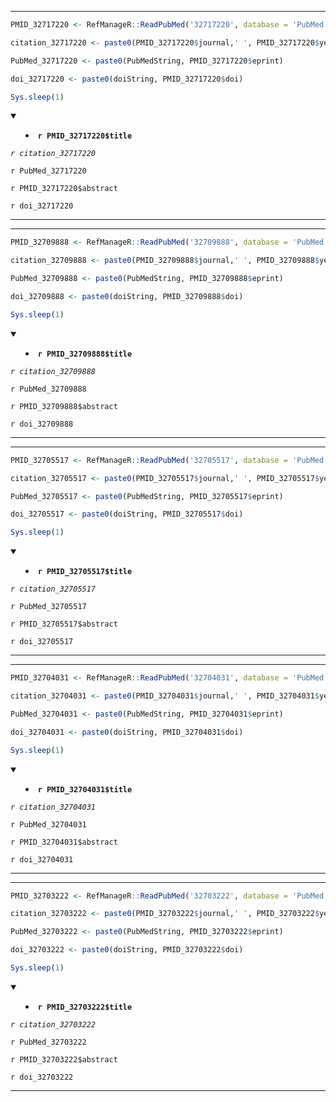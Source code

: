 

---

```r

PMID_32717220 <- RefManageR::ReadPubMed('32717220', database = 'PubMed')

citation_32717220 <- paste0(PMID_32717220$journal,' ', PMID_32717220$year, ' ', PMID_32717220$month,';', PMID_32717220$volume,'(', PMID_32717220$number,'):', PMID_32717220$pages)

PubMed_32717220 <- paste0(PubMedString, PMID_32717220$eprint)

doi_32717220 <- paste0(doiString, PMID_32717220$doi)

Sys.sleep(1)

```

<details open> <summary>
- **`r PMID_32717220$title`**
</summary> 

*`r citation_32717220`*

`r PubMed_32717220`

`r PMID_32717220$abstract`

`r doi_32717220`

</details>

---




---

```r

PMID_32709888 <- RefManageR::ReadPubMed('32709888', database = 'PubMed')

citation_32709888 <- paste0(PMID_32709888$journal,' ', PMID_32709888$year, ' ', PMID_32709888$month,';', PMID_32709888$volume,'(', PMID_32709888$number,'):', PMID_32709888$pages)

PubMed_32709888 <- paste0(PubMedString, PMID_32709888$eprint)

doi_32709888 <- paste0(doiString, PMID_32709888$doi)

Sys.sleep(1)

```

<details open> <summary>
- **`r PMID_32709888$title`**
</summary> 

*`r citation_32709888`*

`r PubMed_32709888`

`r PMID_32709888$abstract`

`r doi_32709888`

</details>

---




---

```r

PMID_32705517 <- RefManageR::ReadPubMed('32705517', database = 'PubMed')

citation_32705517 <- paste0(PMID_32705517$journal,' ', PMID_32705517$year, ' ', PMID_32705517$month,';', PMID_32705517$volume,'(', PMID_32705517$number,'):', PMID_32705517$pages)

PubMed_32705517 <- paste0(PubMedString, PMID_32705517$eprint)

doi_32705517 <- paste0(doiString, PMID_32705517$doi)

Sys.sleep(1)

```

<details open> <summary>
- **`r PMID_32705517$title`**
</summary> 

*`r citation_32705517`*

`r PubMed_32705517`

`r PMID_32705517$abstract`

`r doi_32705517`

</details>

---




---

```r

PMID_32704031 <- RefManageR::ReadPubMed('32704031', database = 'PubMed')

citation_32704031 <- paste0(PMID_32704031$journal,' ', PMID_32704031$year, ' ', PMID_32704031$month,';', PMID_32704031$volume,'(', PMID_32704031$number,'):', PMID_32704031$pages)

PubMed_32704031 <- paste0(PubMedString, PMID_32704031$eprint)

doi_32704031 <- paste0(doiString, PMID_32704031$doi)

Sys.sleep(1)

```

<details open> <summary>
- **`r PMID_32704031$title`**
</summary> 

*`r citation_32704031`*

`r PubMed_32704031`

`r PMID_32704031$abstract`

`r doi_32704031`

</details>

---




---

```r

PMID_32703222 <- RefManageR::ReadPubMed('32703222', database = 'PubMed')

citation_32703222 <- paste0(PMID_32703222$journal,' ', PMID_32703222$year, ' ', PMID_32703222$month,';', PMID_32703222$volume,'(', PMID_32703222$number,'):', PMID_32703222$pages)

PubMed_32703222 <- paste0(PubMedString, PMID_32703222$eprint)

doi_32703222 <- paste0(doiString, PMID_32703222$doi)

Sys.sleep(1)

```

<details open> <summary>
- **`r PMID_32703222$title`**
</summary> 

*`r citation_32703222`*

`r PubMed_32703222`

`r PMID_32703222$abstract`

`r doi_32703222`

</details>

---


